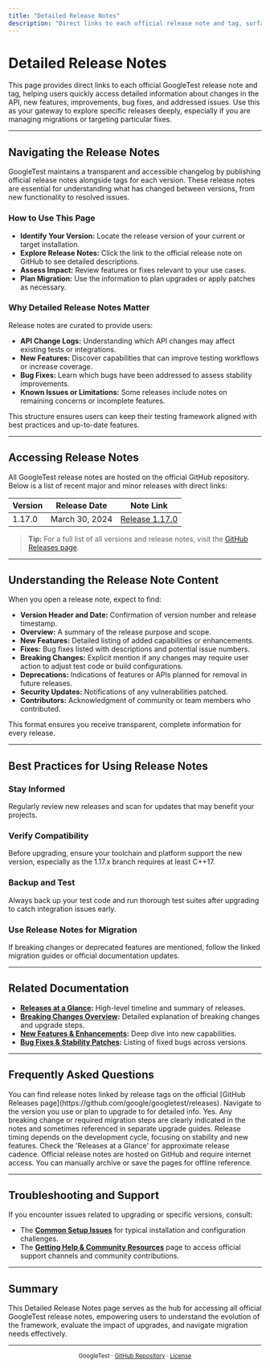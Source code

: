 ```yaml
---
title: "Detailed Release Notes"
description: "Direct links to each official release note and tag, surfacing changes in API, new functionality, and addressed issues. Encourages deeper exploration of specific releases for users with unique migration needs."
---
```


# Detailed Release Notes

This page provides direct links to each official GoogleTest release note and tag, helping users quickly access detailed information about changes in the API, new features, improvements, bug fixes, and addressed issues. Use this as your gateway to explore specific releases deeply, especially if you are managing migrations or targeting particular fixes.

---

## Navigating the Release Notes

GoogleTest maintains a transparent and accessible changelog by publishing official release notes alongside tags for each version. These release notes are essential for understanding what has changed between versions, from new functionality to resolved issues.

### How to Use This Page

- **Identify Your Version:** Locate the release version of your current or target installation.
- **Explore Release Notes:** Click the link to the official release note on GitHub to see detailed descriptions.
- **Assess Impact:** Review features or fixes relevant to your use cases.
- **Plan Migration:** Use the information to plan upgrades or apply patches as necessary.

### Why Detailed Release Notes Matter

Release notes are curated to provide users:

- **API Change Logs:** Understanding which API changes may affect existing tests or integrations.
- **New Features:** Discover capabilities that can improve testing workflows or increase coverage.
- **Bug Fixes:** Learn which bugs have been addressed to assess stability improvements.
- **Known Issues or Limitations:** Some releases include notes on remaining concerns or incomplete features.

This structure ensures users can keep their testing framework aligned with best practices and up-to-date features.

---

## Accessing Release Notes

All GoogleTest release notes are hosted on the official GitHub repository. Below is a list of recent major and minor releases with direct links:

| Version | Release Date | Note Link |
|---------|--------------|-----------|
| 1.17.0  | March 30, 2024 | [Release 1.17.0](https://github.com/google/googletest/releases/tag/v1.17.0) |

> **Tip:** For a full list of all versions and release notes, visit the [GitHub Releases page](https://github.com/google/googletest/releases).

---

## Understanding the Release Note Content

When you open a release note, expect to find:

- **Version Header and Date:** Confirmation of version number and release timestamp.
- **Overview:** A summary of the release purpose and scope.
- **New Features:** Detailed listing of added capabilities or enhancements.
- **Fixes:** Bug fixes listed with descriptions and potential issue numbers.
- **Breaking Changes:** Explicit mention if any changes may require user action to adjust test code or build configurations.
- **Deprecations:** Indications of features or APIs planned for removal in future releases.
- **Security Updates:** Notifications of any vulnerabilities patched.
- **Contributors:** Acknowledgment of community or team members who contributed.

This format ensures you receive transparent, complete information for every release.

---

## Best Practices for Using Release Notes

### Stay Informed
Regularly review new releases and scan for updates that may benefit your projects.

### Verify Compatibility
Before upgrading, ensure your toolchain and platform support the new version, especially as the 1.17.x branch requires at least C++17.

### Backup and Test
Always back up your test code and run thorough test suites after upgrading to catch integration issues early.

### Use Release Notes for Migration
If breaking changes or deprecated features are mentioned, follow the linked migration guides or official documentation updates.

---

## Related Documentation

- **[Releases at a Glance](https://google.github.io/googletest/changelog/version-history/releases-at-a-glance):** High-level timeline and summary of releases.
- **[Breaking Changes Overview](https://google.github.io/googletest/changelog/breaking-changes-upgrade/breaking-changes-summary):** Detailed explanation of breaking changes and upgrade steps.
- **[New Features & Enhancements](https://google.github.io/googletest/changelog/feature-bugfix-log/new-features-and-enhancements):** Deep dive into new capabilities.
- **[Bug Fixes & Stability Patches](https://google.github.io/googletest/changelog/feature-bugfix-log/fixed-bugs-patches):** Listing of fixed bugs across versions.

---

## Frequently Asked Questions

<AccordionGroup title="FAQ">  
<Accordion title="How can I find the release notes relevant to my version?">  
You can find release notes linked by release tags on the official [GitHub Releases page](https://github.com/google/googletest/releases). Navigate to the version you use or plan to upgrade to for detailed info.  
</Accordion>  
<Accordion title="Do release notes include breaking changes?">  
Yes. Any breaking change or required migration steps are clearly indicated in the notes and sometimes referenced in separate upgrade guides.  
</Accordion>  
<Accordion title="How often are releases published?">  
Release timing depends on the development cycle, focusing on stability and new features. Check the 'Releases at a Glance' for approximate release cadence.  
</Accordion>  
<Accordion title="Are release notes accessible offline?">  
Official release notes are hosted on GitHub and require internet access. You can manually archive or save the pages for offline reference.  
</Accordion>
</AccordionGroup>

---

## Troubleshooting and Support

If you encounter issues related to upgrading or specific versions, consult:

- The **[Common Setup Issues](https://google.github.io/googletest/getting-started/troubleshooting-and-faq/common-setup-issues)** for typical installation and configuration challenges.
- The **[Getting Help & Community Resources](https://google.github.io/googletest/faq/integration-support/getting-help-community)** page to access official support channels and community contributions.


---

## Summary
This Detailed Release Notes page serves as the hub for accessing all official GoogleTest release notes, empowering users to understand the evolution of the framework, evaluate the impact of upgrades, and navigate migration needs effectively.


---

<div align="center">
  <small>GoogleTest &middot; <a href="https://github.com/google/googletest">GitHub Repository</a> &middot; <a href="https://github.com/google/googletest/blob/main/LICENSE">License</a></small>
</div>
